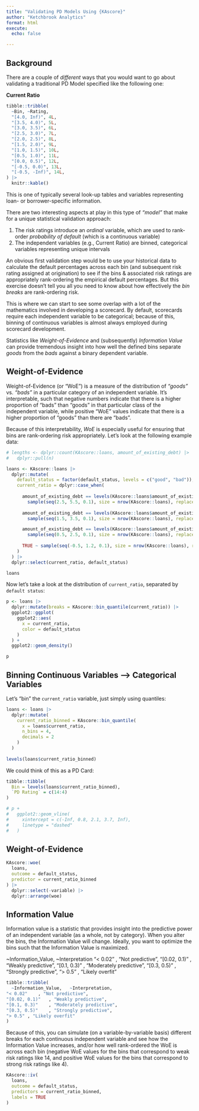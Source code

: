 ```yaml
---
title: "Validating PD Models Using {KAscore}"
author: "Ketchbrook Analytics"
format: html
execute:
  echo: false

---
```


## Background

There are a couple of *different* ways that you would want to go about validating a traditional PD Model specified like the following one:

**Current Ratio**
```r
tibble::tribble(
  ~Bin, ~Rating,
  "[4.0, Inf)", 4L,
  "[3.5, 4.0)", 5L,
  "[3.0, 3.5)", 6L,
  "[2.5, 3.0)", 7L,
  "[2.0, 2.5)", 8L,
  "[1.5, 2.0)", 9L,
  "[1.0, 1.5)", 10L,
  "[0.5, 1.0)", 11L,
  "[0.0, 0.5)", 12L,
  "[-0.5, 0.0)", 13L,
  "[-0.5, -Inf)", 14L,
) |> 
  knitr::kable()
```

This is one of typically several look-up tables and variables representing loan- or borrower-specific information.

There are two interesting aspects at play in this type of *"model"* that make for a unique statistical validation approach:

1. The risk ratings introduce an *ordinal* variable, which are used to rank-order *probability of default* (which is a continuous variable)
2. The independent variables (e.g., Current Ratio) are binned, categorical variables representing unique intervals

An obvious first validation step would be to use your historical data to calculate the default percentages across each bin (and subsequent risk rating assigned at origination) to see if the bins & associated risk ratings are appropriately rank-ordering the empirical default percentages. But this exercise doesn't tell you all you need to know about how effectively the *bin breaks* are rank-ordering risk.

This is where we can start to see some overlap with a lot of the mathematics involved in developing a scorecard. By default, scorecards require each independent variable to be categorical; because of this, binning of continuous variables is almost always employed during scorecard development.

Statistics like *Weight-of-Evidence* and (subsequently) *Information Value* can provide tremendous insight into how well the defined bins separate *goods* from the *bads* against a binary dependent variable. 

## Weight-of-Evidence

Weight-of-Evidence (or "WoE") is a measure of the distribution of *"goods"* vs. *"bads"* in a particular category of an independent variable. It's interpretable, such that negative numbers indicate that there is a higher proportion of "bads" than "goods" in that particular class of the independent variable, while positive "WoE" values indicate that there is a higher proportion of "goods" than there are "bads".

Because of this interpretability, *WoE* is especially useful for ensuring that bins are rank-ordering risk appropriately. Let's look at the following example data:

```r

# lengths <- dplyr::count(KAscore::loans, amount_of_existing_debt) |> 
#   dplyr::pull(n)

loans <- KAscore::loans |> 
  dplyr::mutate(
    default_status = factor(default_status, levels = c("good", "bad")), 
    current_ratio = dplyr::case_when(
      
      amount_of_existing_debt == levels(KAscore::loans$amount_of_existing_debt)[1] ~ 
        sample(seq(2.5, 5.5, 0.1), size = nrow(KAscore::loans), replace = TRUE),
      
      amount_of_existing_debt == levels(KAscore::loans$amount_of_existing_debt)[2] ~
        sample(seq(1.5, 3.5, 0.1), size = nrow(KAscore::loans), replace = TRUE),

      amount_of_existing_debt == levels(KAscore::loans$amount_of_existing_debt)[3] ~
        sample(seq(0.5, 2.5, 0.1), size = nrow(KAscore::loans), replace = TRUE),
      
      TRUE ~ sample(seq(-0.5, 1.2, 0.1), size = nrow(KAscore::loans), replace = TRUE)
    )
  ) |> 
  dplyr::select(current_ratio, default_status)

loans
```

Now let's take a look at the distribution of `current_ratio`, separated by `default status`:

```r
p <- loans |> 
  dplyr::mutate(breaks = KAscore::bin_quantile(current_ratio)) |> 
  ggplot2::ggplot(
    ggplot2::aes(
      x = current_ratio, 
      color = default_status
    )
  ) + 
  ggplot2::geom_density()

p
```

## Binning Continuous Variables --> Categorical Variables

Let's "bin" the `current_ratio` variable, just simply using quantiles:

```r
loans <- loans |> 
  dplyr::mutate(
    current_ratio_binned = KAscore::bin_quantile(
      x = loans$current_ratio, 
      n_bins = 4,
      decimals = 2
    )
  )
  
levels(loans$current_ratio_binned)
```

We could think of this as a PD Card:

```r
tibble::tibble(
  Bin = levels(loans$current_ratio_binned),
  `PD Rating` = c(14:4)
)
```

```r
# p + 
#   ggplot2::geom_vline(
#     xintercept = c(-Inf, 0.8, 2.1, 3.7, Inf),
#     linetype = "dashed"
#   )
```

## Weight-of-Evidence

```r
KAscore::woe(
  loans,
  outcome = default_status,
  predictor = current_ratio_binned
) |> 
  dplyr::select(-variable) |> 
  dplyr::arrange(woe)
```

## Information Value

Information value is a statistic that provides insight into the predictive power of an independent variable (as a whole, not by category). When you alter the bins, the Information Value will change. Ideally, you want to optimize the bins such that the Information Value is maximized.

~Information_Value,	~Interpretation
"< 0.02"	, "Not predictive",
"[0.02, 0.1)"	, "Weakly predictive",
"[0.1, 0.3)"	, "Moderately predictive",
"[0.3, 0.5)"	, "Strongly predictive",
"> 0.5"	, "Likely overfit"
```r
tibble::tribble(
  ~Information_Value,	~Interpretation,
"< 0.02"	, "Not predictive",
"[0.02, 0.1)"	, "Weakly predictive",
"[0.1, 0.3)"	, "Moderately predictive",
"[0.3, 0.5)"	, "Strongly predictive",
"> 0.5"	, "Likely overfit"
)
```

Because of this, you can simulate (on a variable-by-variable basis) different breaks for each continuous independent variable and see how the Information Value increases, and/or how well rank-ordered the WoE is across each bin (negative WoE values for the bins that correspond to weak risk ratings like 14, and positive WoE values for the bins that correspond to strong risk ratings like 4).

```r
KAscore::iv(
  loans,
  outcome = default_status,
  predictors = current_ratio_binned, 
  labels = TRUE
)
```





